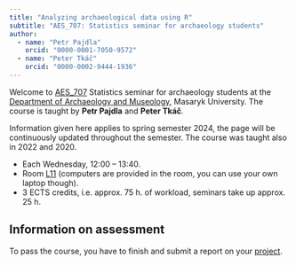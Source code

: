 ```yaml
---
title: "Analyzing archaeological data using R"
subtitle: "AES_707: Statistics seminar for archaeology students"
author:
  - name: "Petr Pajdla"
    orcid: "0000-0001-7050-9572"
  - name: "Peter Tkáč"
    orcid: "0000-0002-9444-1936"
---
```


Welcome to [AES_707](https://is.muni.cz/predmet/phil/AES_707) Statistics seminar
for archaeology students at the [Department of Archaeology and Museology](https://archeo-muzeo.phil.muni.cz/), Masaryk University.
The course is taught by **Petr Pajdla** and **Peter Tkáč**.

Information given here applies to spring semester 2024, the page will be
continuously updated throughout the semester.
The course was taught also in 2022 and 2020.

- Each Wednesday, 12:00 -- 13:40.
- Room [L11](https://www.phil.muni.cz/o-nas/kde-nas-najdete/kancelar-28397)
  (computers are provided in the room, you can use your own laptop though).
- 3 ECTS credits, i.e.  approx. 75 h. of workload, seminars take up approx. 25 h.

## Information on assessment

To pass the course, you have to finish and submit a report on your [project](project.qmd).

<!-- By the given date, please send us your project report. -->
<!-- We will go through the reports and either **return it to you with notes** what to -->
<!-- correct etc. or find it good enough to pass the course. -->
<!-- If you need any help, please let us know in advance! -->
